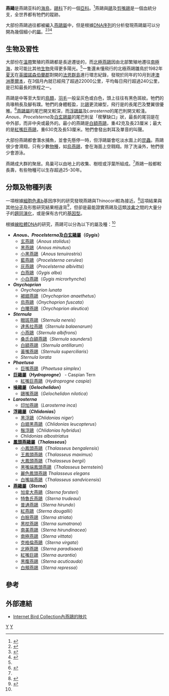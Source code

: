 {{Automatic taxobox
| taxon = Sterninae
| image = Crested tern444 edit.jpg
| image_caption = [[大鳳頭燕鷗|大鳳頭燕鷗]]
| authority = [[夏爾·呂西安·波拿巴|Bonaparte]], 1838
| subdivision_ranks = [[屬_(生物)|屬]]
| subdivision = 
* ''Anous''
* ''Procelsterna''
* [[白玄鷗屬|白玄鷗屬]] ''Gygis''
* ''Onychoprion''
* ''Sternula''
* ''Phaetusa''
* [[巨鷗屬|巨鷗屬]] ''Hydroprogne''
* [[噪鷗屬|噪鷗屬]] ''Gelochelidon''
* ''Larosterna''
* [[浮鷗屬|浮鷗屬]] ''Chlidonias''
* [[鳳頭燕鷗屬|鳳頭燕鷗屬]] ''Thalasseus''
* [[燕鷗屬|燕鷗屬]] ''Sterna''
}}

'''燕鷗'''是燕鷗亚科的[[海鳥|海鳥]]，[[鷗科|鷗科]]下的一個[[亞科|亞科]]。<ref name=tuinen2004>{{Cite journal en|author=van Tuinen, Marcel; Waterhouse, David & Dyke, Gareth J|year=2004|title=Avian molecular systematics on the rebound: a fresh look at modern shorebird phylogenetic relationships|journal=Journal of Avian Biology|volume=35|issue=3|pages=191-194|url=http://www.stanford.edu/group/hadlylab/images/Lab%20Members/Marcel/JAB2004.PDF_1.pdf|access-date=2008-08-04|archive-date=2007-01-08|archive-url=https://web.archive.org/web/20070108104716/http://www.stanford.edu/group/hadlylab/images/Lab%20Members/Marcel/JAB2004.PDF_1.pdf|dead-url=no}}</ref>燕鷗與[[鷗|鷗]]及[[剪嘴鷗|剪嘴鷗]]是一個血統分支，全世界都有牠們的蹤跡。

大部份燕鷗過往都被編入[[燕鷗屬|燕鷗屬]]中，但是根據[[DNA序列|DNA序列]]的分析發現燕鷗屬可以分開為幾個細小的[[屬_(生物)|屬]]。<ref name=hoyo1996>{{Cite book en|author=del Hoyo, J.; Elliott, A. & Sargatal, J. (editors)|year=1996|title=Handbook of Birds of the World, Volume 3: Hoatzin to Auks|publisher=Lynx Edicions|location=Barcelona|id=ISBN 84-87334-22-9}}</ref><ref name=bridge2005>{{Cite journal en|author=Bridge, E. S.; Jones, A. W. & Baker, A. J. |year=2005 |title=A phylogenetic framework for the terns (Sternini) inferred from mtDNA sequences: implications for taxonomy and plumage evolution |journal=Molecular Phylogenetics and Evolution |volume=35 |pages=459-469 |url=http://www2.hawaii.edu/~khayes/Journal_Club/summer2006/Bridge_et_al_2005_MPE.pdf |deadurl=yes |archiveurl=https://web.archive.org/web/20060720204025/http://www2.hawaii.edu/~khayes/Journal_Club/summer2006/Bridge_et_al_2005_MPE.pdf |archivedate=2006-07-20 }}</ref><ref name=collinson2006>{{Cite journal en|author=Collinson, M.|year=2006|title=Splitting headaches? Recent taxonomic changes affecting the British and Western Palaearctic lists|url=https://archive.org/details/sim_british-birds_2006-06_99_6/page/306|journal=British Birds|volume=99|issue=6|pages=306-323}}</ref>

== 生物及習性 ==
大部份在[[溫帶|溫帶]]繁殖的燕鷗都是長途遷徙的，而[[北極燕鷗|北極燕鷗]]因由北部繁殖地遷往[[南極海|南極海]]，故可能比其他[[生物|生物]]見得更多陽光。<ref name=EoB/>一隻還未懂飛行的北極燕鷗雛鳥於1982年[[夏天|夏天]]在[[英國|英國]][[諾森伯蘭郡|諾森伯蘭郡]]對開的[[法恩群島|法恩群島]]進行環志紀錄，發現於同年的10月到達[[澳洲|澳洲]][[墨爾本|墨爾本]]，在3個月內就已經飛了超過22000公里，平均每日飛行超過240公里，是已知最長的旅程之一。

燕鷗是中等至大型的[[鳥類|鳥類]]，[[羽毛|羽毛]]一般呈灰色或白色，頭上往往有黑色斑紋。牠們的鳥喙稍長及腳有蹼。牠們的身體輕盈，比[[鷗|鷗]]更流線型，飛行是的長尾巴及雙翼很優雅。<ref name=EoB>{{cite book en |editor=Forshaw, Joseph|author= Harrison, Colin J.O.|year=1991|title=Encyclopaedia of Animals: Birds|publisher= Merehurst Press|location=London|pages= 110-112|isbn= 1-85391-186-0}}</ref>[[燕鷗屬|燕鷗屬]]的尾巴開叉較深，而[[浮鷗屬|浮鷗屬]]及''Larosterna''的尾巴則開叉較淺。''Anous''、''Procelsterna''及[[白玄鷗屬|白玄鷗屬]]的尾巴則呈「楔擊缺口」狀，最長的尾羽是在中外部，而非中央或最外的。最小的燕鷗是[[白額燕鷗|白額燕鷗]]，重42克及長23厘米；最大的是[[紅嘴巨燕鷗|紅嘴巨燕鷗]]，重630克及長53厘米。牠們會發出刺耳及單音的叫聲。

大部份燕鷗都會潛水捕魚，並會先懸停一時，但浮鷗屬會吃淡水面上的[[昆蟲|昆蟲]]。燕鷗很少會滑翔，只有少數[[物種|物種]]，如[[烏燕鷗|烏燕鷗]]，會在海面上空翱翔。除了洗澡外，牠們很少會游泳。

燕鷗成大群的聚居。鳥巢可以由地上的收集、樹枝或浮葉所組成。<ref name=EoB/>燕鷗一般都較長壽，有些物種可以生存超過25-30年。

== 分類及物種列表 ==
一項根據[[細胞色素b|細胞色素b]]基因序列的研究發現燕鷗與Thinocori較為接近。<ref name="thomas2004">{{Cite journal en|author=Thomas, Gavin H.; Wills, Matthew A. & Székely, Tamás|year=2004a|title=Phylogeny of shorebirds, gulls, and alcids (Aves: Charadrii) from the cytochrome-''b'' gene: parsimony, Bayesian inference, minimum evolution, and quartet puzzling|journal=Molecular Phylogenetics and Evolution|volume=30|issue=3|pages=516-526|doi=10.1016/S1055-7903(03)00222-7}}</ref>這項結果與其他[[分子|分子]]及形態研究結果相違背<ref name=paton2006>{{Cite journal en|author=Paton, Tara A. & Baker, Allan J.|year=2006|title=Sequences from 14 mitochondrial genes provide a well-supported phylogeny of the Charadriiform birds congruent with the nuclear RAG-1 tree|journal=Molecular Phylogenetics and Evolution|volume=39|issue=3|pages=657-667|doi=10.1016/j.ympev.2006.01.011}}</ref>，但卻是最能證實燕鷗及這類[[涉禽|涉禽]]之間的大量分子的[[趨同演化|趨同演化]]，或是保有古代的[[基因型|基因型]]。

根據[[線粒體DNA|線粒體DNA]]的研究，燕鷗可以分為以下的屬及種：<ref name="bridge2005" />

* '''''Anous''、''Procelsterna''及[[白玄鷗屬|白玄鷗屬]]（''Gygis''）'''
** [[玄燕鷗|玄燕鷗]]（''Anous stolidus''）
** [[黑燕鷗|黑燕鷗]]（''Anous minutus''）
** [[小黑燕鷗|小黑燕鷗]]（''Anous tenuirostris''）
** [[藍燕鷗|藍燕鷗]]（''Procelsterna cerulea''）
** [[灰燕鷗|灰燕鷗]]（''Procelsterna albivitta''）
** [[白燕鷗|白燕鷗]]（''Gygis alba''）
** [[小白燕鷗|小白燕鷗]]（''Gygis microrhyncha''）
* '''''Onychoprion'''''
** ''Onychoprion lunata''
** [[褐翅燕鷗|褐翅燕鷗]]（''Onychoprion anaethetus''）
** [[烏燕鷗|烏燕鷗]]（''Onychoprion fuscata''）
** [[白腰燕鷗|白腰燕鷗]]（''Onychoprion aleutica''）
* '''''Sternula'''''
** [[眼斑燕鷗|眼斑燕鷗]]（''Sternula nereis''）
** [[達馬拉燕鷗|達馬拉燕鷗]]（''Sternula balaenarum''）
** [[小燕鷗|小燕鷗]]（''Sternula albifrons''）
** [[桑氏白額燕鷗|桑氏白額燕鷗]]（''Sternula saundersi''）
** [[白額燕鷗|白額燕鷗]]（''Sternula antillarum''）
** [[黃嘴燕鷗|黃嘴燕鷗]]（''Sternula superciliaris''）
** ''Sternula lorata''
* '''''Phaetusa'''''
** [[巨嘴燕鷗|巨嘴燕鷗]]（''Phaetusa simplex''）
* '''[[巨鷗屬|巨鷗屬]]（''Hydroprogne''）''' - Caspian Tern
** [[紅嘴巨燕鷗|紅嘴巨燕鷗]]（''Hydroprogne caspia''）
* '''[[噪鷗屬|噪鷗屬]]（''Gelochelidon''）'''
** [[鷗嘴燕鷗|鷗嘴燕鷗]]（''Gelochelidon nilotica''）
* '''''Larosterna'''''
** [[印加燕鷗|印加燕鷗]]（''Larosterna inca''）
* '''[[浮鷗屬|浮鷗屬]]（''Chlidonias''）'''
** [[黑浮鷗|黑浮鷗]]（''Chlidonias niger''）
** [[白翅黑燕鷗|白翅黑燕鷗]]（''Chlidonias leucopterus''）
** [[鬚浮鷗|鬚浮鷗]]（''Chlidonias hybridus''）
** ''Chlidonias albostriatus''
* '''[[鳳頭燕鷗屬|鳳頭燕鷗屬]]（''Thalasseus''）'''
** [[小鳳頭燕鷗|小鳳頭燕鷗]]（''Thalasseus bengalensis''）
** [[王鳳頭燕鷗|王鳳頭燕鷗]]（''Thalasseus maximus''）
** [[大鳳頭燕鷗|大鳳頭燕鷗]]（''Thalasseus bergii''）
** [[黑嘴端鳳頭燕鷗|黑嘴端鳳頭燕鷗]]（''Thalasseus bernsteini''）
** [[麗色鳳頭燕鷗|麗色鳳頭燕鷗]] ''Thalasseus elegans''
** [[白嘴端燕鷗|白嘴端燕鷗]]（''Thalasseus sandvicensis''）
* '''[[燕鷗屬|燕鷗屬]]（''Sterna''）'''
** [[加拿大燕鷗|加拿大燕鷗]]（''Sterna forsteri''）
** [[特魯氏燕鷗|特魯氏燕鷗]]（''Sterna trudeaui''）
** [[普通燕鷗|普通燕鷗]]（''Sterna hirundo''）
** [[紅燕鷗|紅燕鷗]]（''Sterna dougallii''）
** [[白臉燕鷗|白臉燕鷗]]（''Sterna striata''）
** [[黑枕燕鷗|黑枕燕鷗]]（''Sterna sumatrana''）
** [[南美燕鷗|南美燕鷗]]（''Sterna hirundinacea''）
** [[南極燕鷗|南極燕鷗]]（''Sterna vittata''）
** [[克格倫燕鷗|克格倫燕鷗]]（''Sterna virgata''）
** [[北極燕鷗|北極燕鷗]]（''Sterna paradisaea''）
** [[紅嘴巨鷗|紅嘴巨鷗]]（''Sterna aurantia''）
** [[黑腹燕鷗|黑腹燕鷗]]（''Sterna acuticauda''）
** [[白頰燕鷗|白頰燕鷗]]（''Sterna repressa''）

== 參考 ==
{{reflist}}

== 外部連結 ==
* [http://ibc.hbw.com/ibc/phtml/familia.phtml?idFamilia=67 Internet Bird Collection內燕鷗的映片]
{{Taxonbar|from=Q875769}}

[[Category:燕鷗科|Y]]
[[Category:鴴形目|Y]]